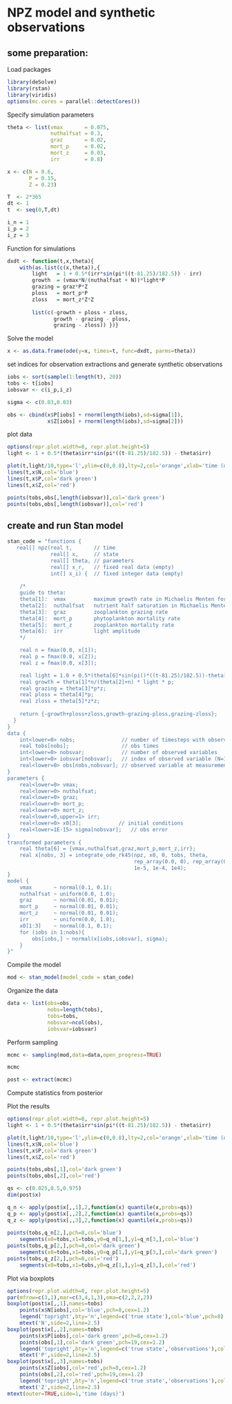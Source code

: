 # NPZ model and synthetic observations

## some preparation: 

Load packages


```r
library(deSolve)
library(rstan)
library(viridis)
options(mc.cores = parallel::detectCores())
```

Specify simulation parameters


```r
theta <- list(vmax       = 0.075,
              nuthalfsat = 0.3,
              graz       = 0.02,
              mort_p     = 0.02,
              mort_z     = 0.03,
              irr        = 0.8)

x <- c(N = 0.6,
       P = 0.15,
       Z = 0.23)

T  <- 2*365
dt <- 1
t  <- seq(0,T,dt)

i_n = 1
i_p = 2
i_z = 3
```

Function for simulations


```r
dxdt <- function(t,x,theta){
    with(as.list(c(x,theta)),{
        light   = 1 + 0.5*(irr*sin(pi*((t-81.25)/182.5)) - irr)
        growth  = (vmax*N/(nuthalfsat + N))*light*P
        grazing = graz*P*Z
        ploss   = mort_p*P
        zloss   = mort_z*Z*Z
        
        list(c(-growth + ploss + zloss,
               growth - grazing - ploss,
               grazing - zloss)) })}
```

Solve the model


```r
x <- as.data.frame(ode(y=x, times=t, func=dxdt, parms=theta))
```

set indices for observation extractions and generate synthetic observations


```r
iobs <- sort(sample(1:length(t), 20)) 
tobs <- t[iobs]
iobsvar <- c(i_p,i_z)

sigma <- c(0.03,0.03)

obs <- cbind(x$P[iobs] + rnorm(length(iobs),sd=sigma[1]),
             x$Z[iobs] + rnorm(length(iobs),sd=sigma[2]))
```

plot data


```r
options(repr.plot.width=8, repr.plot.height=5)
light <- 1 + 0.5*(theta$irr*sin(pi*((t-81.25)/182.5)) - theta$irr)

plot(t,light/10,type='l',ylim=c(0,0.8),lty=2,col='orange',xlab='time (days)')
lines(t,x$N,col='blue')
lines(t,x$P,col='dark green')
lines(t,x$Z,col='red')

points(tobs,obs[,length(iobsvar)],col='dark green')
points(tobs,obs[,length(iobsvar)],col='red')
```

## create and run Stan model


```r
stan_code = "functions {
   real[] npz(real t,       // time
              real[] x,     // state
              real[] theta, // parameters
              real[] x_r,   // fixed real data (empty)
              int[] x_i) {  // fixed integer data (empty)
   
    /*
    guide to theta:
    theta[1]:  vmax         maximum growth rate in Michaelis Menten formulation
    theta[2]:  nuthalfsat   nutrient half saturation in Michaelis Menten formulation
    theta[3]:  graz         zooplankton grazing rate
    theta[4]:  mort_p       phytoplankton mortality rate
    theta[5]:  mort_z       zooplankton mortality rate
    theta[6]:  irr          light amplitude
    */

    real n = fmax(0.0, x[1]);
    real p = fmax(0.0, x[2]);
    real z = fmax(0.0, x[3]);

    real light = 1.0 + 0.5*(theta[6]*sin(pi()*((t-81.25)/182.5))-theta[6]); 
    real growth = theta[1]*n/(theta[2]+n) * light * p;
    real grazing = theta[3]*p*z;
    real ploss = theta[4]*p;
    real zloss = theta[5]*z*z;
    
    return {-growth+ploss+zloss,growth-grazing-ploss,grazing-zloss};
  }
}
data {
    int<lower=0> nobs;               // number of timesteps with observations
    real tobs[nobs];                 // obs times
    int<lower=0> nobsvar;            // number of observed variables
    int<lower=0> iobsvar[nobsvar];   // index of observed variable (N=1, P=2, Z=3)
    real<lower=0> obs[nobs,nobsvar]; // observed variable at measurement times
}
parameters {
    real<lower=0> vmax;
    real<lower=0> nuthalfsat;
    real<lower=0> graz;
    real<lower=0> mort_p;
    real<lower=0> mort_z;
    real<lower=0,upper=1> irr;
    real<lower=0> x0[3];            // initial conditions
    real<lower=1E-15> sigma[nobsvar];   // obs error
}
transformed parameters {
    real theta[6] = {vmax,nuthalfsat,graz,mort_p,mort_z,irr};
    real x[nobs, 3] = integrate_ode_rk45(npz, x0, 0, tobs, theta,
                                         rep_array(0.0, 0), rep_array(0, 0),
                                         1e-5, 1e-4, 1e4);
}
model {
    vmax       ~ normal(0.1, 0.1);
    nuthalfsat ~ uniform(0.0, 1.0);
    graz       ~ normal(0.01, 0.01);
    mort_p     ~ normal(0.01, 0.01);
    mort_z     ~ normal(0.01, 0.01);
    irr        ~ uniform(0.0, 1.0);
    x0[1:3]    ~ normal(0.1, 0.1);
    for (iobs in 1:nobs){
        obs[iobs,] ~ normal(x[iobs,iobsvar], sigma);
    }
}"
```

Compile the model


```r
mod <- stan_model(model_code = stan_code)
```

Organize the data


```r
data <- list(obs=obs,
             nobs=length(tobs),
             tobs=tobs,
             nobsvar=ncol(obs),
             iobsvar=iobsvar)
```

Perform sampling


```r
mcmc <- sampling(mod,data=data,open_progress=TRUE)
```


```r
mcmc
```


```r
post <- extract(mcmc)
```

Compute statistics from posterior

Plot the results


```r
options(repr.plot.width=8, repr.plot.height=5)
light <- 1 + 0.5*(theta$irr*sin(pi*((t-81.25)/182.5)) - theta$irr)

plot(t,light/10,type='l',ylim=c(0,0.8),lty=2,col='orange',xlab='time (days)')
lines(t,x$N,col='blue')
lines(t,x$P,col='dark green')
lines(t,x$Z,col='red')

points(tobs,obs[,1],col='dark green')
points(tobs,obs[,2],col='red')

qs <- c(0.025,0.5,0.975)
dim(post$x)

q_n <- apply(post$x[,,1],2,function(x) quantile(x,probs=qs))
q_p <- apply(post$x[,,2],2,function(x) quantile(x,probs=qs))
q_z <- apply(post$x[,,3],2,function(x) quantile(x,probs=qs))
    
points(tobs,q_n[2,],pch=8,col='blue')
    segments(x0=tobs,x1=tobs,y0=q_n[1,],y1=q_n[3,],col='blue')
points(tobs,q_p[2,],pch=8,col='dark green')
    segments(x0=tobs,x1=tobs,y0=q_p[1,],y1=q_p[3,],col='dark green')
points(tobs,q_z[2,],pch=8,col='red')
    segments(x0=tobs,x1=tobs,y0=q_z[1,],y1=q_z[3,],col='red')
```

Plot via boxplots


```r
options(repr.plot.width=8, repr.plot.height=5)
par(mfrow=c(3,1),mar=c(3,4,1,3),oma=c(2,2,2,2))
boxplot(post$x[,,1],names=tobs)
    points(x$N[iobs],col='blue',pch=8,cex=1.2)
    legend('topright',bty='n',legend=c('true state'),col='blue',pch=8)
    mtext('N',side=2,line=2.5)
boxplot(post$x[,,2],names=tobs)
    points(x$P[iobs],col='dark green',pch=8,cex=1.2)
    points(obs[,1],col='dark green',pch=19,cex=1.2)
    legend('topright',bty='n',legend=c('true state','observations'),col='dark green',pch=c(8,19))
    mtext('P',side=2,line=2.5)
boxplot(post$x[,,3],names=tobs)
    points(x$Z[iobs],col='red',pch=8,cex=1.2)
    points(obs[,2],col='red',pch=19,cex=1.2)
    legend('topright',bty='n',legend=c('true state','observations'),col='red',pch=c(8,19))
    mtext('Z',side=2,line=2.5)
mtext(outer=TRUE,side=1,'time (days)')
```
